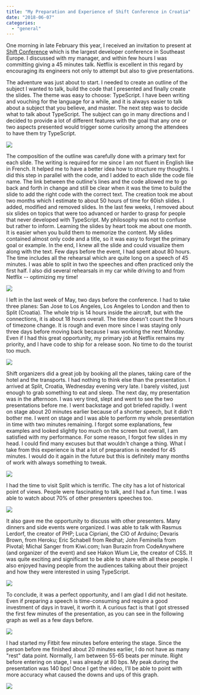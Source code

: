 ```yaml
---
title: "My Preparation and Experience of Shift Conference in Croatia"
date: "2018-06-07"
categories: 
  - "general"
---
```


One morning in late February this year, I received an invitation to present at [Shift Conference](https://shiftconf.co/) which is the largest developer conference in Southeast Europe. I discussed with my manager, and within few hours I was committing giving a 45 minutes talk. Netflix is excellent in this regard by encouraging its engineers not only to attempt but also to give presentations.

The adventure was just about to start. I needed to create an outline of the subject I wanted to talk, build the code that I presented and finally create the slides. The theme was easy to choose: TypeScript. I have been writing and vouching for the language for a while, and it is always easier to talk about a subject that you believe, and master. The next step was to decide what to talk about TypeScript. The subject can go in many directions and I decided to provide a lot of different features with the goal that any one or two aspects presented would trigger some curiosity among the attendees to have them try TypeScript.

![](/images/blog/Avion.png)

The composition of the outline was carefully done with a primary text for each slide. The writing is required for me since I am not fluent in English like in French. It helped me to have a better idea how to structure my thoughts. I did this step in parallel with the code, and I added to each slide the code file name. The link between the outline's lines and the code allowed me to go back and forth in change and still be clear when it was the time to build the slide to add the right code with the correct text. The creation took me about two months which I estimate to about 50 hours of time for 60ish slides. I added, modified and removed slides. In the last few weeks, I removed about six slides on topics that were too advanced or harder to grasp for people that never developed with TypeScript. My philosophy was not to confuse but rather to inform. Learning the slides by heart took me about one month. It is easier when you build them to memorize the content. My slides contained almost only code and a title, so it was easy to forget the primary goal or example. In the end, I knew all the slide and could visualize them along with the text. Few days before the event, I had spent about 80 hours. The time includes all the rehearsal which are quite long on a speech of 45 minutes. I was able to split in two the speeches and often practiced only the first half. I also did several rehearsals in my car while driving to and from Netflix -- optimizing my time!

![](/images/blog/moiPeace.png)

I left in the last week of May, two days before the conference. I had to take three planes: San Jose to Los Angeles, Los Angeles to London and then to Split (Croatia). The whole trip is 14 hours inside the aircraft, but with the connections, it is about 18 hours overall. The time doesn't count the 9 hours of timezone change. It is rough and even more since I was staying only three days before moving back because I was working the next Monday. Even if I had this great opportunity, my primary job at Netflix remains my priority, and I have code to ship for a release soon. No time to do the tourist too much.

![](/images/blog/IMG_20180531_154527-1024x768.jpg)

Shift organizers did a great job by booking all the planes, taking care of the hotel and the transports. I had nothing to think else than the presentation. I arrived at Split, Croatia, Wednesday evening very late. I barely visited, just enough to grab something to eat and sleep. The next day, my presentation was in the afternoon. I was very tired, slept and went to see the two presentations before me. I went backstage and got briefed rapidly. I went on stage about 20 minutes earlier because of a shorter speech, but it didn't bother me. I went on stage and I was able to perform my whole presentation in time with two minutes remaining. I forgot some explanations, few examples and looked slightly too much on the screen but overall, I am satisfied with my performance. For some reason, I forgot few slides in my head. I could find many excuses but that wouldn't change a thing. What I take from this experience is that a lot of preparation is needed for 45 minutes. I would do it again in the future but this is definitely many months of work with always something to tweak.

![](/images/blog/stage.png)

I had the time to visit Split which is terrific. The city has a lot of historical point of views. People were fascinating to talk, and I had a fun time. I was able to watch about 70% of other presenters speeches too.

![](/images/blog/city.png)

It also gave me the opportunity to discuss with other presenters. Many dinners and side events were organized. I was able to talk with Rasmus Lerdorf, the creator of PHP; Luca Cipriani, the CIO of Arduino; Devaris Brown, from Heroku; Eric Schabell from Redhat; John Feminella from Pivotal; Michal Sanger from Kiwi.com; Ivan Burazin from CodeAnywhere (and organizer of the event) and see Hakon Wium Lie, the creator of CSS. It was quite exciting and significant to be able to share with all these people. I also enjoyed having people from the audiences talking about their project and how they were interested in using TypeScript.

![](/images/blog/28666647338_25c1ffdddb_z.jpg)

To conclude, it was a perfect opportunity, and I am glad I did not hesitate. Even if preparing a speech is time-consuming and require a good investment of days in travel, it worth it. A curious fact is that I got stressed the first few minutes of the presentation, as you can see in the following graph as well as a few days before.

![](/images/blog/27669454137_f942c2c33e_z.jpg)

I had started my Fitbit few minutes before entering the stage. Since the person before me finished about 20 minutes earlier, I do not have as many "rest" data point. Normally, I am between 55-65 beats per minute. Right before entering on stage, I was already at 80 bps. My peak during the presentation was 140 bps! Once I get the video, I'll be able to point with more accuracy what caused the downs and ups of this graph.

![](/images/blog/Beat-1024x447.png)
